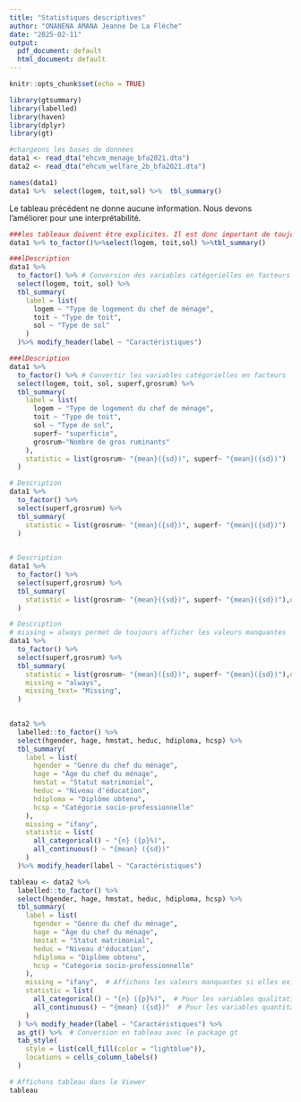 ```yaml
---
title: "Statistiques descriptives"
author: "ONANENA AMANA Jeanne De La Flèche"
date: "2025-02-11"
output:
  pdf_document: default
  html_document: default
---
```


```r
knitr::opts_chunk$set(echo = TRUE)
```

```r
library(gtsummary)
library(labelled)
library(haven)
library(dplyr)
library(gt)
```

```r
#chargeons les bases de données
data1 <- read_dta("ehcvm_menage_bfa2021.dta")
data2 <- read_dta("ehcvm_welfare_2b_bfa2021.dta")
```


```r
names(data1)
data1 %>%  select(logem, toit,sol) %>%  tbl_summary()

```
Le tableau précédent ne donne aucune information. Nous devons l'améliorer pour une interprétabilité.

```r
###les tableaux doivent être explicites. Il est donc important de toujours labelliser les variables
data1 %>% to_factor()%>%select(logem, toit,sol) %>%tbl_summary()
```


```r
###lDescription
data1 %>%
  to_factor() %>% # Conversion des variables catégorielles en facteurs
  select(logem, toit, sol) %>%
  tbl_summary(
    label = list(
      logem ~ "Type de logement du chef de ménage",
      toit ~ "Type de toit",
      sol ~ "Type de sol"
    )
  )%>% modify_header(label ~ "Caractéristiques") 
```


```r
###lDescription
data1 %>%
  to_factor() %>% # Convertir les variables catégorielles en facteurs
  select(logem, toit, sol, superf,grosrum) %>%
  tbl_summary(
    label = list(
      logem ~ "Type de logement du chef de ménage",
      toit ~ "Type de toit",
      sol ~ "Type de sol",
      superf~ "superficie",
      grosrum~"Nombre de gros ruminants"
    ), 
    statistic = list(grosrum~ "{mean}({sd})", superf~ "{mean}({sd})")
  )
```


```r
# Description
data1 %>%
  to_factor() %>% 
  select(superf,grosrum) %>%
  tbl_summary(
    statistic = list(grosrum~ "{mean}({sd})", superf~ "{mean}({sd})")
  )
   
```


```r
# Description
data1 %>%
  to_factor() %>% 
  select(superf,grosrum) %>%
  tbl_summary(
    statistic = list(grosrum~ "{mean}({sd})", superf~ "{mean}({sd})"),digits = everything()~c(0,0) #everything on veut arrondir pour toutes les variables sinon on aurait pu spécifier avec une liste de variable// Pour ce cas, on a arrondi à 0 chiffre après la virgule
  )
```



```r
# Description
# missing = always permet de toujours afficher les valeurs manquantes
data1 %>%
  to_factor() %>% 
  select(superf,grosrum) %>%
  tbl_summary(
    statistic = list(grosrum~ "{mean}({sd})", superf~ "{mean}({sd})"),digits = everything()~c(0,0), 
    missing = "always",
    missing_text= "Missing",
  )
  
```



```r
data2 %>%
  labelled::to_factor() %>%
  select(hgender, hage, hmstat, heduc, hdiploma, hcsp) %>%  
  tbl_summary(
    label = list(
      hgender = "Genre du chef du ménage",
      hage = "Âge du chef du ménage",
      hmstat = "Statut matrimonial",
      heduc = "Niveau d'éducation",
      hdiploma = "Diplôme obtenu",
      hcsp = "Catégorie socio-professionnelle"
    ),
    missing = "ifany",  
    statistic = list(
      all_categorical() ~ "{n} ({p}%)",  
      all_continuous() ~ "{mean} ({sd})"  
    )
  )%>% modify_header(label ~ "Caractéristiques") 

```


```r
tableau <- data2 %>%
  labelled::to_factor() %>%  
  select(hgender, hage, hmstat, heduc, hdiploma, hcsp) %>%  
  tbl_summary(
    label = list(
      hgender = "Genre du chef du ménage",
      hage = "Âge du chef du ménage",
      hmstat = "Statut matrimonial",
      heduc = "Niveau d'éducation",
      hdiploma = "Diplôme obtenu",
      hcsp = "Catégorie socio-professionnelle"
    ),
    missing = "ifany",  # Affichons les valeurs manquantes si elles existent
    statistic = list(
      all_categorical() ~ "{n} ({p}%)",  # Pour les variables qualitatives
      all_continuous() ~ "{mean} ({sd})"  # Pour les variables quantitatives
    )
  ) %>% modify_header(label ~ "Caractéristiques") %>%
  as_gt() %>%  # Conversion en tableau avec le package gt
  tab_style(
    style = list(cell_fill(color = "lightblue")),  
    locations = cells_column_labels()  
  )

# Affichons tableau dans le Viewer
tableau

```

